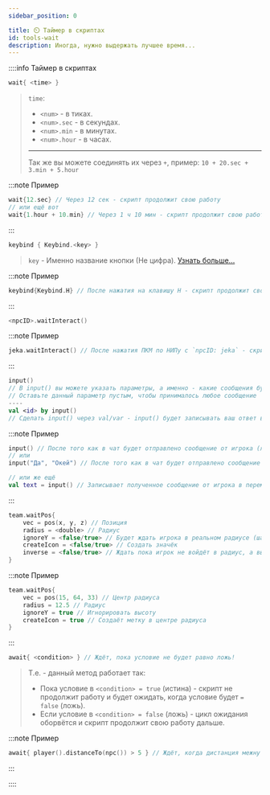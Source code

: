 ```yaml
---
sidebar_position: 0

title: ⏲️ Таймер в скриптах
id: tools-wait
description: Иногда, нужно выдержать лучшее время...
---
```



::::info Таймер в скриптах

<Tabs>
<TabItem value="wait" label="По таймеру" attributes={{className: styles.def}}>

```kts
wait{ <time> }
```
> `time`:
> - `<num>` - в тиках.
> - `<num>.sec` - в секундах.
> - `<num>.min` - в минутах.
> - `<num>.hour` - в часах.
> ---
> Так же вы можете соединять их через `+`, пример: `10 + 20.sec + 3.min + 5.hour`

:::note Пример
```kts
wait{12.sec} // Через 12 сек - скрипт продолжит свою работу
// или ещё вот
wait{1.hour + 10.min} // Через 1 ч 10 мин - скрипт продолжит свою работу
```
:::

</TabItem>
<TabItem value="keybind" label="По нажатию клавиши" attributes={{className: styles.def}}>

```kts
keybind { Keybind.<key> }
```
> `key` - Именно название кнопки (Не цифра). [Узнать больше...](https://github.com/HollowHorizon/HollowEngine/blob/1.19.2/src/main/java/ru/hollowhorizon/hollowengine/common/util/Keybind.kt)

:::note Пример
```kts
keybind{Keybind.H} // После нажатия на клавишу H - скрипт продолжит свою работу
```
:::

</TabItem>
<TabItem value="npcInteract" label="По взаимодействию с НИПом" attributes={{className: styles.def}}>

```kts
<npcID>.waitInteract()
```

:::note Пример
```kts
jeka.waitInteract() // После нажатия ПКМ по НИПу с `npcID: jeka` - скрипт продолжит свою работу
```
:::

</TabItem>
<TabItem value="input" label="По сообщению" attributes={{className: styles.def}}>

```kts
input()
// В input() вы можете указать параметры, а именно - какие сообщения будут приняты -> input("Да", "Нет")
// Оставьте данный параметр пустым, чтобы принималось любое сообщение
----
val <id> by input()
// Сделать input() через val/var - input() будет записывать ваш ответ в переменную <id> и после вы можете использовать её
```

:::note Пример
```kts
input() // После того как в чат будет отправлено сообщение от игрока (любое) - скрипт продолжит свою работу
// или
input("Да", "Окей") // После того как в чат будет отправлено сообщение от игрока, которое будет состоять только из "Да" или "Окей" - скрипт продолжит свою работу

// или же ещё
val text = input() // Записывает полученное сообщение от игрока в переменную text
```
:::

</TabItem>
<TabItem value="waitPos" label="По позиции" attributes={{className: styles.def}}>

```kts
team.waitPos{
    vec = pos(x, y, z) // Позиция
    radius = <double> // Радиус
    ignoreY = <false/true> // Будет ждать игрока в реальном радиусе (шар), чем в плоском (цилиндр)
    createIcon = <false/true> // Создать значёк
    inverse = <false/true> // Ждать пока игрок не войдёт в радиус, а выйдет из него
}
```

:::note Пример
```kts
team.waitPos{
    vec = pos(15, 64, 33) // Центр радиуса
    radius = 12.5 // Радиус
    ignoreY = true // Игнорировать высоту
    createIcon = true // Создаёт метку в центре радиуса
}
```
:::

</TabItem>
<TabItem value="await" label="По условию" attributes={{className: styles.def}}>

```kts
await{ <condition> } // Ждёт, пока условие не будет равно ложь!
```
> Т.е. - данный метод работает так:
> - Пока условие в `<condition> = true` (истина) - скрипт не продолжит работу и будет ожидать, когда условие будет `= false` (ложь).
> - Если условие в `<condition> = false` (ложь) - цикл ожидания оборвётся и скрипт продолжит свою работу дальше.

:::note Пример
```kts
await{ player().distanceTo(npc()) > 5 } // Ждёт, когда дистанция межну игроком и НИПом будет меньше 5 м
```
:::

</TabItem>
</Tabs>

::::
